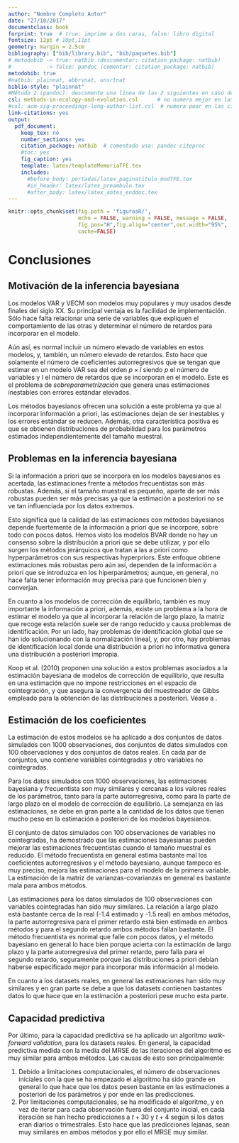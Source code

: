 ---
author: "Nombre Completo Autor"
date: "27/10/2017"
documentclass: book
forprint: true  # true: imprime a dos caras, false: libro digital
fontsize: 12pt # 10pt,11pt
geometry: margin = 2.5cm 
bibliography: ["bib/library.bib", "bib/paquetes.bib"]
# metodobib -> true: natbib (descomentar: citation_package: natbib) 
#           -> false: pandoc (comentar: citation_package: natbib)
metodobib: true
#natbib: plainnat, abbrvnat, unsrtnat
biblio-style: "plainnat"
#Método 2 (pandoc): descomente una línea de las 2 siguientes en caso de usarlo
csl: methods-in-ecology-and-evolution.csl      # no numera mejor en las citas
#csl: acm-sig-proceedings-long-author-list.csl  # numera peor en las citas
link-citations: yes
output: 
  pdf_document:
    keep_tex: no
    number_sections: yes
    citation_package: natbib  # comentado usa: pandoc-citeproc
    #toc: yes
    fig_caption: yes
    template: latex/templateMemoriaTFE.tex
    includes:
      #before_body: portadas/latex_paginatitulo_modTFE.tex
      #in_header: latex/latex_preambulo.tex
      #after_body: latex/latex_antes_enddoc.tex
---



```{r include=FALSE}
knitr::opts_chunk$set(fig.path = 'figurasR/',
                      echo = FALSE, warning = FALSE, message = FALSE,
                      fig.pos="H",fig.align="center",out.width="95%",
                      cache=FALSE)

```


<!-- \setcounter{chapter}{2} -->
<!-- \setcounter{chapter}{2} escribir 2 para capítulo 3  -->
<!-- \pagenumbering{arabic} -->

\ifdefined\ifprincipal
\else
\setlength{\parindent}{1em}
\pagestyle{fancy}
\setcounter{tocdepth}{4}
\tableofcontents
<!-- \nocite{*} -->
\fi

\ifdefined\ifdoblecara
\fancyhead{}{}
\fancyhead[LE,RO]{\scriptsize\rightmark}
\fancyfoot[LO,RE]{\scriptsize\slshape \leftmark}
\fancyfoot[C]{}
\fancyfoot[LE,RO]{\footnotesize\thepage}
\else
\fancyhead{}{}
\fancyhead[RO]{\scriptsize\rightmark}
\fancyfoot[LO]{\scriptsize\slshape \leftmark}
\fancyfoot[C]{}
\fancyfoot[RO]{\footnotesize\thepage}
\fi
\renewcommand{\headrulewidth}{0.4pt}
\renewcommand{\footrulewidth}{0.4pt}


# Conclusiones

## Motivación de la inferencia bayesiana

Los modelos VAR y VECM son modelos muy populares y muy usados desde finales del siglo XX. Su principal ventaja es la facilidad de implementación. Sólo hace falta relacionar una serie de variables que expliquen el comportamiento de las otras y determinar el número de retardos para incorporar en el modelo. 

Aún así, es normal incluir un número elevado de variables en estos modelos, y, también, un número elevado de retardos. Esto hace que solamente el número de coeficientes autorregresivos que se tengan que estimar en un modelo VAR sea del orden $p \times l$ siendo $p$ el número de variables y $l$ el número de retardos que se incorporan en el modelo. Este es el problema de *sobreparametrización* que genera unas estimaciones inestables con errores estándar elevados.

Los métodos bayesianos ofrecen una solución a este problema ya que al incorporar información a priori, las estimaciones dejan de ser inestables y los errores estándar se reducen. Además, otra característica positiva es que se obtienen distribuciones de probabilidad para los parámetros estimados independientemente del tamaño muestral.

## Problemas en la inferencia bayesiana

Si la información a priori que se incorpora en los modelos bayesianos es acertada, las estimaciones frente a métodos frecuentistas son más robustas. Además, si el tamaño muestral es pequeño, aparte de ser más robustas pueden ser más precisas ya que la estimación a posteriori no se ve tan influenciada por los datos extremos. 

Esto significa que la calidad de las estimaciones con métodos bayesianos depende fuertemente de la información a priori que se incorpore, sobre todo con pocos datos. Hemos visto los modelos BVAR donde no hay un consenso sobre la distribución a priori que se debe utilizar, y por ello surgen los métodos jerárquicos que tratan a las a priori como hyperparámetros con sus respectivas hyperpriors. Este enfoque obtiene estimaciones más robustas pero aún así, dependen de la información a priori que se introduzca en los hiperparámetros; aunque, en general, no hace falta tener información muy precisa para que funcionen bien y converjan.

En cuanto a los modelos de corrección de equilibrio, también es muy importante la información a priori, además, existe un problema a la hora de estimar el modelo ya que al incorporar la relación de largo plazo, la matriz que recoge esta relación suele ser de rango reducido y causa problemas de identificación. Por un lado, hay problemas de identificación global que se han ido solucionando con la normalización lineal, y, por otro, hay problemas de identificación local donde una distribución a priori no informativa genera una distribución a posteriori impropia. 

Koop et al. (2010) proponen una solución a estos problemas asociados a la estimación bayesiana de modelos de corrección de equilibrio, que resulta en una estimación que no impone restricciones en el espacio de cointegración, y que asegura la convergencia del muestreador de Gibbs empleado para la obtención de las distribuciones a posteriori. Véase \ref{eq:betaprior} a \ref{eq:ABprior2}.

## Estimación de los coeficientes

La estimación de estos modelos se ha aplicado a dos conjuntos de datos simulados con 1000 observaciones, dos conjuntos de datos simulados con 100 observaciones y dos conjuntos de datos reales. En cada par de conjuntos, uno contiene variables cointegradas y otro variables no cointegradas.

Para los datos simulados con 1000 observaciones, las estimaciones bayesiana y frecuentista son muy similares y cercanas a los valores reales de los parámetros, tanto para la parte autorregresiva, como para la parte de largo plazo en el modelo de corrección de equilibrio. La semejanza en las estimaciones, se debe en gran parte a la cantidad de los datos que tienen mucho peso en la estimación a posteriori de los modelos bayesianos.

El conjunto de datos simulados con 100 observaciones de variables no cointegradas, ha demostrado que las estimaciones bayesianas pueden mejorar las estimaciones frecuentistas cuando el tamaño muestral es reducido. El método frecuentista en general estima bastante mal los coeficientes autorregresivos y el método bayesiano, aunque tampoco es muy preciso, mejora las estimaciones para el modelo de la primera variable. La estimación de la matriz de varianzas-covarianzas en general es bastante mala para ambos métodos.

Las estimaciones para los datos simulados de 100 observaciones con variables cointegradas han sido muy similares. La relación a largo plazo está bastante cerca de la real (-1.4 estimado y -1.5 real) en ambos métodos, la parte autorregresiva para el primer retardo está bien estimada en ambos métodos y para el segundo retardo ambos métodos fallan bastante. El método frecuentista es normal que falle con pocos datos, y el método bayesiano en general lo hace bien porque acierta con la estimación de largo plazo y la parte autorregresiva del primer retardo, pero falla para el segundo retardo, seguramente porque las distribuciones a priori debían haberse especificado mejor para incorporar más información al modelo.

En cuanto a los datasets reales, en general las estimaciones han sido muy similares y en gran parte se debe a que los datasets contienen bastantes datos lo que hace que en la estimación a posteriori pese mucho esta parte.

## Capacidad predictiva

Por último, para la capacidad predictiva se ha aplicado un algoritmo *walk-forward validation*, para los datasets reales. En general, la capacidad predictiva medida con la media del MRSE de las iteraciones del algoritmo es muy similar para ambos métodos. Las causas de esto son principalmente: 

1. Debido a limitaciones computacionales, el número de observaciones iniciales con la que se ha empezado el algoritmo ha sido grande en general lo que hace que los datos pesen bastante en las estimaciones a posteriori de los parámetros y por ende en las predicciones.
2. Por limitaciones computacionales, se ha modificado el algoritmo, y en vez de iterar para cada observación fuera del conjunto inicial, en cada iteración se han hecho predicciones a $t+30$ y $t+4$ según si los datos eran diarios o trimestrales. Esto hace que las predicciones lejanas, sean muy similares en ambos métodos y por ello el MRSE muy similar.